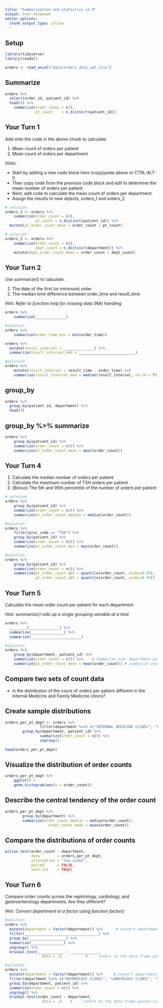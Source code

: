 ```yaml
---
title: "Summarization and statistics in R"
output: html_notebook
editor_options: 
  chunk_output_type: inline
---
```


## Setup

```r
library(tidyverse) 
library(readxl) 

orders <- read_excel("data/orders_data_set.xlsx")
```

## Summarize

```r
orders %>%
  select(order_id, patient_id) %>%
  head(4) %>%
	summarize(order_count = n(),
	          pt_count    = n_distinct(patient_id)) 
```

## Your Turn 1

Add onto the code in the above chunk to calculate:

1) Mean count of orders per patient
2) Mean count of orders per department

*Hints:* 

- Start by adding a new code block here (copy/paste above or CTRL-ALT-I).
- Then copy code from the previous code block and edit to determine the mean number of orders per patient. 
- Next, add code to calculate the mean count of orders per department. 
- Assign the results to new objects, orders_1 and orders_2.
 
```r
# solution
orders_1 <- orders %>%
	summarize(order_count = n(),
	          pt_count = n_distinct(patient_id)) %>%
  mutate(pt_order_count_mean = order_count / pt_count)
```

```r
# solution
orders_2 <- orders %>%
	summarize(order_count = n(),
	          dept_count = n_distinct(department)) %>%
	mutate(dept_order_count_mean = order_count / dept_count)
```


## Your Turn 2

Use summarize() to calculate:

1) The date of the first (or minimum) order
2) The median time difference between order_time and result_time

*Hint: Refer to function help for missing data (NA) handling*

```r
orders %>% 
	summarize(______________)
```

```r
#solution
orders %>% 
	summarize(order_time_min = min(order_time))
```

```r
orders %>%
  mutate(result_interval = ______________) %>%
  summarize(result_interval_med = __________________________)
```


```r
#solution
orders %>% 
	mutate(result_interval = result_time - order_time) %>%
	summarize(result_interval_med = median(result_interval, na.rm = T))
```

## group_by

```r
orders %>% 
  group_by(patient_id, department) %>%
  head(4)
```

## group_by %>% summarize

```r
orders %>%
	group_by(patient_id) %>%
	summarize(order_count = n()) %>%
	summarize(pt_order_count_mean = mean(order_count))
```

## Your Turn 4

1) Calculate the median number of orders per patient
2) Calculate the maximum number of TSH orders per patient
3) (*Bonus*) The 5th and 95th percentile of the number of orders per patient

```r
# solution
orders %>%
	group_by(patient_id) %>%
	summarize(order_count = n()) %>%
	summarize(pt_order_count_median = median(order_count))
```

```r
#solution
orders %>%  
	filter(proc_code == "TSH") %>%	
	group_by(patient_id) %>%
	summarize(order_count = n()) %>%
	summarize(pt_order_count_max = max(order_count))
```

```r
#solution
orders %>%
	group_by(patient_id) %>%
	summarize(order_count = n()) %>%
	summarize(pt_order_count_q05 = quantile(order_count, probs=0.05),  
	          pt_order_count_q95 = quantile(order_count, probs=0.95))
```

## Your Turn 5
Calculate the mean order count per patient for each department

*Hint: summarize() rolls up a single grouping variable at a time*

```r
orders %>%
  ________(______________) %>%
  summarize(_______________) %>%
  summarize(_______________________)
```


```r
#solution
orders %>%	    
	group_by(department, patient_id) %>%	    
	summarize(order_count = n()) %>%    # summarize over department-patient_id groups
	summarize(pt_order_count_mean = mean(order_count)) # summarize over department groups
```

## Compare two sets of count data

- Is the distribution of the count of orders per patient different in the Internal Medicine and Family Medicine clinics?

## Create sample distributions

```r
orders_per_pt_dept <- orders %>%	        
				filter(department %in% c("INTERNAL MEDICINE CLINIC", "FAMILY MEDICINE CLINIC")) %>%
        group_by(department, patient_id) %>%	        
				summarize(order_count = n()) %>%     
				ungroup()
				
head(orders_per_pt_dept)
```

## Visualize the distribution of order counts

```r
orders_per_pt_dept %>%
	ggplot() +
	geom_histogram(aes(x = order_count))
```

## Describe the central tendency of the order count

```r
orders_per_pt_dept %>% 
		group_by(department) %>% 
		summarize(order_count_median = median(order_count), 
			        order_count_mean = mean(order_count))
```

## Compare the distributions of order counts

```r
wilcox.test(order_count ~ department, 
            data        = orders_per_pt_dept, 
            alternative = "two.sided", 
            paired      = FALSE, 
            conf.int    = TRUE)
```

## Your Turn 6

Compare order counts across the nephrology, cardiology, and gastroenterology departments. Are they different?

*Hint: Convert department to a factor using function factor()*

```r
#solution
orders %>%
  mutate(department = factor(department)) %>%      # Convert department from character to factor
  filter(__________________________________) %>%
  group_by(_________________) %>%
  summarize(_______________) %>%
  ungroup() %>%
  kruskal.test(____________ ~ _____________, 
	             data = .)           # `.` refers to the data frame passed via the upstream pipe (%>%)
```

```r
#solution
orders %>%
  mutate(department = factor(department)) %>%     # Convert department from character to factor
  filter(department %in% c("NEPHROLOGY CLINIC", "CARDIOLOGY CLINIC", "GASTROENTEROLOGY CLINIC")) %>%
  group_by(department, patient_id) %>%
  summarize(order_count = n()) %>%
  ungroup() %>%
  kruskal.test(order_count ~ department, 
	             data = .)    # `.` refers to the data frame passed via the upstream pipe (%>%)
```

